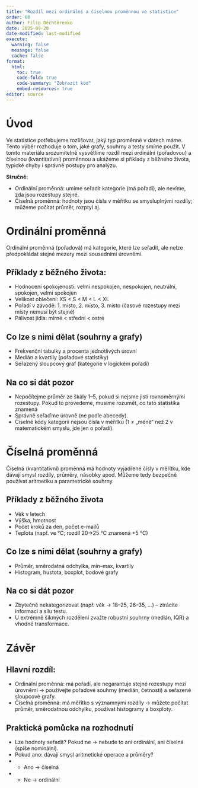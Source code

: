 ```yaml
---
title: "Rozdíl mezi ordinální a číselnou proměnnou ve statistice"
order: 60
author: Filip Děchtěrenko
date: 2025-09-20
date-modified: last-modified
execute:
  warning: false
  message: false
  cache: false
format:
  html:
    toc: true
    code-fold: true
    code-summary: "Zobrazit kód"
    embed-resources: true
editor: source
---
```


# Úvod

Ve statistice potřebujeme rozlišovat, jaký typ proměnné v datech máme. Tento výběr rozhoduje o tom, jaké grafy, souhrny a testy smíme použít. V tomto materiálu srozumitelně vysvětlíme rozdíl mezi ordinální (pořadovou) a číselnou (kvantitativní) proměnnou a ukážeme si příklady z běžného života, typické chyby i správné postupy pro analýzu.

**Stručně:**

- Ordinální proměnná: umíme seřadit kategorie (má pořadí), ale nevíme, zda jsou rozestupy stejné.
- Číselná proměnná: hodnoty jsou čísla v měřítku se smysluplnými rozdíly; můžeme počítat průměr, rozptyl aj.


# Ordinální proměnná

Ordinální proměnná (pořadová) má kategorie, které lze seřadit, ale nelze předpokládat stejné mezery mezi sousedními úrovněmi.

## Příklady z běžného života:

- Hodnocení spokojenosti: velmi nespokojen, nespokojen, neutrální, spokojen, velmi spokojen
- Velikost oblečení: XS < S < M < L < XL
- Pořadí v závodě: 1. místo, 2. místo, 3. místo (časové rozestupy mezi místy nemusí být stejné)
- Pálivost jídla: mírné < střední < ostré

## Co lze s nimi dělat (souhrny a grafy)

- Frekvenční tabulky a procenta jednotlivých úrovní
- Medián a kvartily (pořadové statistiky)
- Seřazený sloupcový graf (kategorie v logickém pořadí)

## Na co si dát pozor

- Nepočítejme průměr ze škály 1–5, pokud si nejsme jisti rovnoměrnými rozestupy. Pokud to provedeme, musíme rozumět, co tato statistika znamená
- Správně seřaďme úrovně (ne podle abecedy).
- Číselné kódy kategorií nejsou čísla v měřítku (1 ≠ „méně“ než 2 v matematickém smyslu, jde jen o pořadí).

# Číselná proměnná

Číselná (kvantitativní) proměnná má hodnoty vyjádřené čísly v měřítku, kde dávají smysl rozdíly, průměry, násobky apod. Můžeme tedy bezpečně používat aritmetiku a parametrické souhrny.

## Příklady z běžného života

- Věk v letech
- Výška, hmotnost
- Počet kroků za den, počet e-mailů
- Teplota (např. ve °C; rozdíl 20→25 °C znamená +5 °C)

## Co lze s nimi dělat (souhrny a grafy)

- Průměr, směrodatná odchylka, min–max, kvartily
- Histogram, hustota, boxplot, bodové grafy

## Na co si dát pozor

- Zbytečně nekategorizovat (např. věk → 18–25, 26–35, …) – ztrácíte informaci a sílu testu.
- U extrémně šikmých rozdělení zvažte robustní souhrny (medián, IQR) a vhodné transformace.


# Závěr

## Hlavní rozdíl:

- Ordinální proměnná: má pořadí, ale negarantuje stejné rozestupy mezi úrovněmi → používejte pořadové souhrny (medián, četnosti) a seřazené sloupcové grafy.
- Číselná proměnná: má měřítko s významnými rozdíly → můžete počítat průměr, směrodatnou odchylku, používat histogramy a boxploty.

::: {.callout-tip}
## Praktická pomůcka na rozhodnutí

- Lze hodnoty seřadit? Pokud ne → nebude to ani ordinální, ani číselná (spíše nominální).
- Pokud ano: dávají smysl aritmetické operace a průměry?
- - Ano → číselná
- - Ne → ordinální
:::
